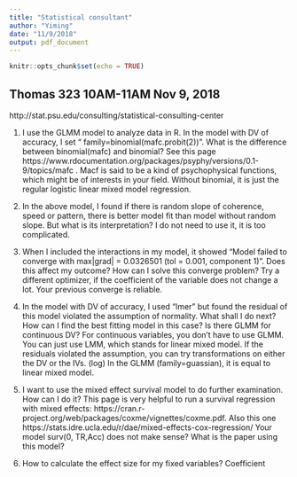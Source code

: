 ```yaml
---
title: "Statistical consultant"
author: "Yiming"
date: "11/9/2018"
output: pdf_document
---
```


```r
knitr::opts_chunk$set(echo = TRUE)
```

## Thomas 323 10AM-11AM Nov 9, 2018

http://stat.psu.edu/consulting/statistical-consulting-center

1.	I use the GLMM model to analyze data in R. In the model with DV of accuracy, I set “ family=binomial(mafc.probit(2))”. What is the difference between binomial(mafc) and binomial?
See this page https://www.rdocumentation.org/packages/psyphy/versions/0.1-9/topics/mafc . Macf is said to be a kind of psychophysical functions, which might be of interests in your field. Without binomial, it is just the regular logistic linear mixed model regression.

2.	In the above model, I found if there is random slope of coherence, speed or pattern, there is better model fit than model without random slope. But what is its interpretation?
I do not need to use it, it is too complicated.

3.	When I included the interactions in my model, it showed “Model failed to converge with max|grad| = 0.0326501 (tol = 0.001, component 1)”. Does this affect my outcome? How can I solve this converge problem?
Try a different optimizer, if the coefficient of the variable does not change a lot. Your previous converge is reliable.

4.	In the model with DV of accuracy, I used “lmer” but found the residual of this model violated the assumption of normality.
What shall I do next? How can I find the best fitting model in this case? Is there GLMM for continuous DV?
For continuous variables, you don’t have to use GLMM. You can just use LMM, which stands for linear mixed model. If the residuals violated the assumption, you can try transformations on either the DV or the IVs. (log) In the GLMM (family=guassian), it is equal to linear mixed model.

5.	I want to use the mixed effect survival model to do further examination. How can I do it?
This page is very helpful to run a survival regression with mixed effects: https://cran.r-project.org/web/packages/coxme/vignettes/coxme.pdf. Also this one https://stats.idre.ucla.edu/r/dae/mixed-effects-cox-regression/
Your model surv(0, TR,Acc) does not make sense? What is the paper using this model?

6.	How to calculate the effect size for my fixed variables?
Coefficient



